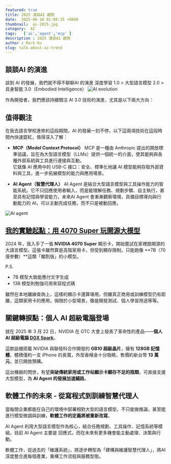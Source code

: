 ```yaml
---
featured: true
title: 2025 淺談AI 趨勢
date:  2025-06-10 01:00:35 +0800
thumbnail:  ai-2025.jpg
category:  AI  
tags:   ['ai','agent','mcp' ]
description : 2025 淺談AI 趨勢
author : Mark Ku
slug: talk-about-ai-trend
---
```

## 談談AI 的演進
談到 AI 的發展，我們就不得不聊聊AI 的演進
深度學習 1.0 > 大型語言模型 2.0  > 具身智能 3.0（Embodied Intelligence）
![AI evolution](ai-evolution-1.png)

作為開發者，我們應該持續關注 AI 3.0 技術的演進，尤其是以下兩大方向：

## 值得觀注
在我去語言學校進修的這段期間，AI 的發展一刻不停，以下這兩項技術在這段時間內快速竄紅，值得深入了解：

* **MCP（Model Context Protocol）**
MCP 是一種由 Anthropic 提出的開放標準協議，旨在為大型語言模型（LLMs）提供一個統一的介面，使其能夠與各種外部系統與工具進行連接與互動。  
它就像 AI 應用中的 USB-C 接口：安全、標準化地讓 AI 模型能夠存取外部資料與工具，進一步拓展模型的能力與應用場景。

* **AI Agent（智慧代理人）**
AI Agent 是結合大型語言模型與工具操作能力的智能系統。它不只回應使用者輸入，而是能理解任務、規劃步驟、自主執行，甚至具有記憶與學習能力，未來AI Agent 會漸漸觀察環境，具備目標導向與行動能力的 AI，可以主動完成任務，而不只是被動回應。

![AI agent](ai-agent.png)



## [我的實驗起點：用 4070 Super 玩開源大模型](https://blog.markkulab.net/category/ai/)

2024 年，我入手了一張 **NVIDIA 4070 Super** 顯示卡，開始嘗試在家裡跑開源的大語言模型。這張卡雖然算是高階家用卡，但受到顯存限制，只能跑像 \*\*7B（70 億參數）\*\*這類「閹割版」的小模型。  

P.S.  
* 7B 模型大致能應付文字生成
* 13B 模型則勉強可用來寫程式碼

雖然在本地離線查詢上，這樣的顯示卡還算堪用，但離真正商用或訓練模型仍有距離，這類家用卡的應用，侷限於小型場景，像是開發測試、個人學習用途等等。  


## 關鍵轉捩點：個人 AI 超級電腦登場

就在 2025 年 3 月 22 日，NVIDIA 在 GTC 大會上發表了革命性的產品——**個人 AI 超級電腦 [DGX Spark](https://www.nvidia.com/zh-tw/products/workstations/dgx-spark/)**。

這款設備搭載 NVIDIA 與聯發科合作開發的 **GB10 超級晶片**，擁有 **128GB 記憶體**，體積僅約一支 iPhone 的長寬，外型香檳金十分吸睛，售價約新台幣 **13 萬元**，並已開放預購。

這台機器的問世，有望**突破傳統家用或工作站顯示卡顯存不足的瓶頸**，可直接支援大型模型，為 **AI Agent 的發展加速鋪路**。


## 軟體工作的未來 - 從寫程式到訓練智慧代理人

當每間企業都能在自己的環境中部署相對大型的語言模型，不只能做推論，甚至能進行模型微調與訓練，**軟體工作的定義將被重新改寫**。

AI Agent 利用大型語言模型作為核心，結合任務規劃、工具操作、記憶系統等模組，目前 AI Agent 主要是 回應式，而在未來有更多機會能主動處理、決策與行動。

軟體工作，從過去的「維護系統」，將逐步轉型為「建構與維護智慧代理人」，將AI深度整合進每個產業，重構工作流程與服務型態。










